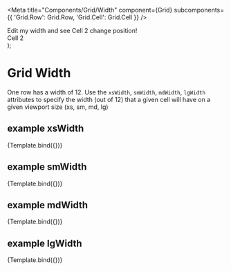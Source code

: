 

<Meta
  title="Components/Grid/Width"
  component={Grid}
  subcomponents={{ 'Grid.Row': Grid.Row, 'Grid.Cell': Grid.Cell }}
/>

  <Grid fluid>
    <Grid.Row>
      <Grid.Cell {...args}>
        <div class="well well-sm brdr-rds-0">
          Edit my width and see Cell 2 change position!
        </div>
      </Grid.Cell>
      <Grid.Cell xsWidth={1} smWidth={1} mdWidth={1} lgWidth={1}>
        <div class="well well-sm brdr-rds-0">Cell 2</div>
      </Grid.Cell>
    </Grid.Row>
  </Grid>
);

# Grid Width

One row has a width of 12. Use the `xsWidth`, `smWidth`, `mdWidth`, `lgWidth` attributes to specify the width (out of 12)
that a given cell will have on a given viewport size (xs, sm, md, lg)

## example xsWidth

<Canvas>
  <Story name="xsWidth" args={{ xsWidth: 6 }}>
    {Template.bind({})}
  </Story>
</Canvas>

## example smWidth

<Canvas>
  <Story name="smWidth" args={{ smWidth: 4 }}>
    {Template.bind({})}
  </Story>
</Canvas>

## example mdWidth

<Canvas>
  <Story name="mdWidth" args={{ mdWidth: 8 }}>
    {Template.bind({})}
  </Story>
</Canvas>

## example lgWidth

<Canvas>
  <Story name="lgWidth" args={{ lgWidth: 3 }}>
    {Template.bind({})}
  </Story>
</Canvas>
